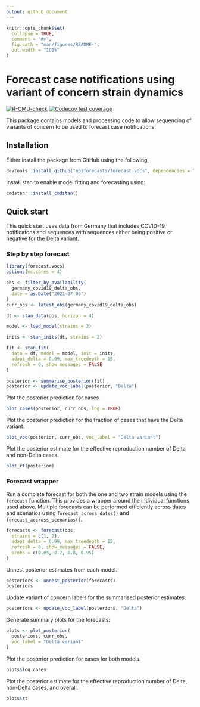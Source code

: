```yaml
---
output: github_document
---
```


<!-- README.md is generated from README.Rmd. Please edit that file -->

```r
knitr::opts_chunk$set(
  collapse = TRUE,
  comment = "#>",
  fig.path = "man/figures/README-",
  out.width = "100%"
)
```

# Forecast case notifications using variant of concern strain dynamics

[![R-CMD-check](https://github.com/epiforecasts/forecast.vocs/workflows/R-CMD-check/badge.svg)](https://github.com/epiforecasts/forecast.vocs/actions/workflows/R-CMD-check.yaml) [![Codecov test coverage](https://codecov.io/gh/epiforecasts/forecast.vocs/branch/main/graph/badge.svg)](https://app.codecov.io/gh/epiforecasts/forecast.vocs)

This package contains models and processing code to allow sequencing of variants of concern to be used to forecast case notifications.

## Installation

Either install the package from GitHub using the following, 

```r
devtools::install_github("epiforecasts/forecast.vocs", dependencies = TRUE)
```

Install stan to enable model fitting and forecasting using:

```r
cmdstanr::install_cmdstan()
```

## Quick start

This quick start uses data from Germany that includes COVID-19 notificatons and sequences with sequences either being positive or negative for the Delta variant.

### Step by step forecast

```r
library(forecast.vocs)
options(mc.cores = 4)

obs <- filter_by_availability(
  germany_covid19_delta_obs,
  date = as.Date("2021-07-05")
)
curr_obs <- latest_obs(germany_covid19_delta_obs)

dt <- stan_data(obs, horizon = 4)

model <- load_model(strains = 2)

inits <- stan_inits(dt, strains = 2)

fit <- stan_fit(
  data = dt, model = model, init = inits,
  adapt_delta = 0.99, max_treedepth = 15,
  refresh = 0, show_messages = FALSE
)

posterior <- summarise_posterior(fit)
posterior <- update_voc_label(posterior, "Delta")
```

Plot the posterior prediction for cases.

```r
plot_cases(posterior, curr_obs, log = TRUE)
```

Plot the posterior prediction for the fraction of cases that have the Delta variant.

```r
plot_voc(posterior, curr_obs, voc_label = "Delta variant")
```

Plot the posterior estimate for the effective reproduction number of Delta and non-Delta cases.

```r
plot_rt(posterior)
```

### Forecast wrapper

Run a complete forecast for both the one and two strain models using the `forecast` function. This provides a wrapper around the individual functions used above. Multiple forecasts can be performed efficiently across dates and scenarios using `forecast_across_dates()` and `forecast_accross_scenarios()`.

```r
forecasts <- forecast(obs,
  strains = c(1, 2),
  adapt_delta = 0.99, max_treedepth = 15,
  refresh = 0, show_messages = FALSE,
  probs = c(0.05, 0.2, 0.8, 0.95)
)
```

Unnest posterior estimates from each model.

```r
posteriors <- unnest_posterior(forecasts)
posteriors
```
Update variant of concern labels for the summarised posterior estimates.

```r
posteriors <- update_voc_label(posteriors, "Delta")
```

Generate summary plots for the forecasts:

```r
plots <- plot_posterior(
  posteriors, curr_obs,
  voc_label = "Delta variant"
)
```

Plot the posterior prediction for cases for both models.

```r
plots$log_cases
```

Plot the posterior estimate for the effective reproduction number of
Delta, non-Delta cases, and overall.

```r
plots$rt
```
